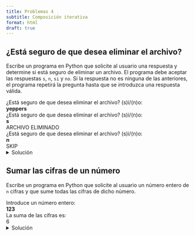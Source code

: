 ```yaml
---
title: Problemas 4
subtitle: Composición iterativa
format: html
draft: true
---
```


## ¿Está seguro de que desea eliminar el archivo?

Escribe un programa en Python que solicite al usuario una respuesta y determine si está seguro de eliminar un archivo.
El programa debe aceptar las respuestas `s`, `n`, `si` y `no`.
Si la respuesta no es ninguna de las anteriores, el programa repetirá la pregunta hasta que se introduzca una respuesta válida.

| ¿Está seguro de que desea eliminar el archivo? (s)i/(n)o:
| **yeppers**
| ¿Está seguro de que desea eliminar el archivo? (s)i/(n)o:
| **s**
| ARCHIVO ELIMINADO

| ¿Está seguro de que desea eliminar el archivo? (s)i/(n)o:
| **n**
| SKIP

<details>
<summary>Solución</summary>

```python
correcto = False

while not correcto:
    print("¿Está seguro de que desea eliminar el archivo? (s)i/(n)o:")
    respuesta = input()

    if respuesta == "s" or respuesta == "si":
        print("ARCHIVO ELIMINADO")
        correcto = True
    elif respuesta == "n" or respuesta == "no":
        print("SKIP")
        correcto = True
```

</details>

## Sumar las cifras de un número

Escribe un programa en Python que solicite al usuario un número entero de `n` cifras y que sume todas las cifras de dicho número.

| Introduce un número entero:
| **123**
| La suma de las cifras es:
| 6

<details>
<summary>Solución</summary>

```python
print("Introduce un número de tres cifras:")
numero = int(input())

numero_restante = numero
suma = 0

while numero_restante > 0:
    unidades = numero % 10
    numero_restante = numero // 10
    suma = suma + unidades

print("La suma de las cifras es:")
print(suma)
```

</details>
